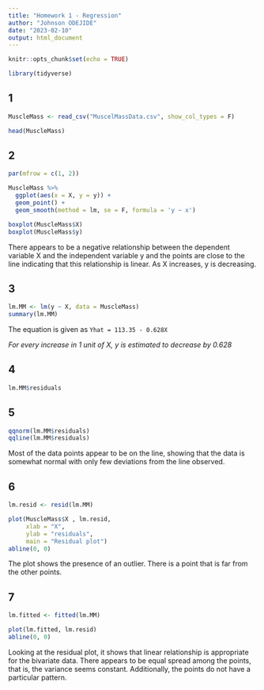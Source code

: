```yaml
---
title: "Homework 1 - Regression"
author: "Johnson ODEJIDE"
date: "2023-02-10"
output: html_document
---
```


```r
knitr::opts_chunk$set(echo = TRUE)

library(tidyverse)
```

## 1

```r
MuscleMass <- read_csv("MuscelMassData.csv", show_col_types = F)

head(MuscleMass)
```

## 2

```r
par(mfrow = c(1, 2))

MuscleMass %>% 
  ggplot(aes(x = X, y = y)) +
  geom_point() +
  geom_smooth(method = lm, se = F, formula = 'y ~ x')

boxplot(MuscleMass$X)
boxplot(MuscleMass$y)
```

There appears to be a negative relationship between the dependent variable X and the independent variable y and the points are close to the line indicating that this relationship is linear. As X increases, y is decreasing.


## 3

```r
lm.MM <- lm(y ~ X, data = MuscleMass)
summary(lm.MM)
```

The equation is given as `Yhat = 113.35 - 0.628X`

_For every increase in 1 unit of X, y is estimated to decrease by 0.628_


## 4

```r
lm.MM$residuals
```

## 5

```r
qqnorm(lm.MM$residuals)
qqline(lm.MM$residuals)
```

Most of the data points appear to be on the line, showing that the data is somewhat normal with only few deviations from the line observed.


## 6

```r
lm.resid <- resid(lm.MM)

plot(MuscleMass$X , lm.resid,
     xlab = "X",
     ylab = "residuals",
     main = "Residual plot")
abline(0, 0)
```

The plot shows the presence of an outlier. There is a point that is far from the other points.

## 7

```r
lm.fitted <- fitted(lm.MM)

plot(lm.fitted, lm.resid)
abline(0, 0)
```

Looking at the residual plot, it shows that linear relationship is appropriate for the bivariate data. There appears to be equal spread among the points, that is, the variance seems constant. Additionally, the points do not have a particular pattern.



